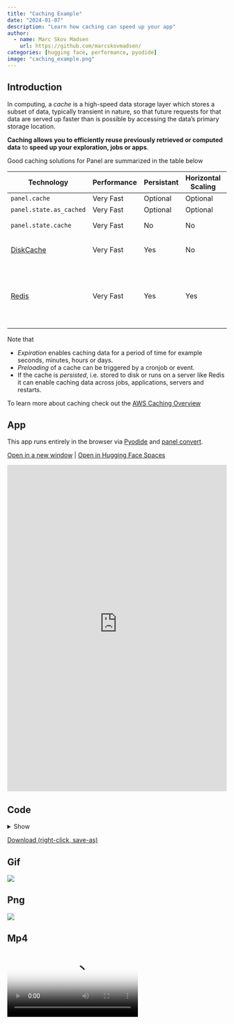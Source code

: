 ```yaml
---
title: "Caching Example"
date: "2024-01-07"
description: "Learn how caching can speed up your app"
author:
  - name: Marc Skov Madsen
    url: https://github.com/marcskovmadsen/  
categories: [hugging face, performance, pyodide]
image: "caching_example.png"
---
```


## Introduction

In computing, a *cache* is a high-speed data storage layer which stores a subset of data,
typically transient in nature, so that future requests for that data are served up faster than
is possible by accessing the data’s primary storage location.

**Caching allows you to efficiently reuse previously retrieved or computed data** to
**speed up your exploration, jobs or apps**.

Good caching solutions for Panel are summarized in the table below

|Technology           |  Performance | Persistant | Horizontal Scaling | Vertical Scaling | Expiration | Preloading | Comments                           |
|---------------------|--------------|------------|--------------------| -----------------|---------------------|------------------------------------|-|
|`panel.cache` | Very Fast | Optional | Optional | Yes | Yes | Yes | Configurable |
|`panel.state.as_cached` | Very Fast | Optional | Optional | Yes | Yes | Yes | Configurable |
|`panel.state.cache` | Very Fast | No | No | Yes | No | Yes | Simple Dict Cache |
|[DiskCache](https://pypi.org/project/diskcache/) | Very Fast | Yes | No | Yes | Yes | Yes |  Simple Persistent Cache |
|[Redis](https://redis.io/) | Very Fast | Yes | Yes | Yes | Yes | Yes | Server solution. Works well with the distributed task queue [Celery](https://docs.celeryproject.org/en/stable/index.html)  |

Note that

- *Expiration* enables caching data for a period of time for example seconds, minutes, hours or
days.
- *Preloading* of a cache can be triggered by a cronjob or event.
- If the cache is *persisted*, i.e. stored to disk or runs on a server like Redis it can enable
caching data across jobs, applications, servers and restarts.

To learn more about caching check out the [AWS Caching Overview](https://aws.amazon.com/caching/)

## App

This app runs entirely in the browser via [Pyodide](https://pyodide.org) and [panel convert](https://panel.holoviz.org/how_to/wasm/convert.html).

<a href="https://awesome-panel-caching-example.static.hf.space" target="_blank">Open in a new window</a> | <a href="https://huggingface.co/spaces/awesome-panel/caching_example" target="_blank">Open in Hugging Face Spaces</a>

<iframe
	src="https://awesome-panel-caching-example.static.hf.space"
	frameborder="0"
	style="width:100%;height:750px"
></iframe>

## Code

<details>
<summary>Show </summary>
```.python
```
</details>

<a href="https://raw.githubusercontent.com/awesome-panel/awesome-panel/main/examples/caching_example.py" download>Download (right-click, save-as)</a>

## Gif

<img src="https://cdn.awesome-panel.org/resources/caching_example/caching_example.gif"></img>

## Png

<img src="https://cdn.awesome-panel.org/resources/caching_example/caching_example.png"></img>

## Mp4

<video poster="https://cdn.awesome-panel.org/resources/caching_example/caching_example.png" controls>
  <source src="https://cdn.awesome-panel.org/resources/caching_example/caching_example.mp4" type="video/mp4">
  Your browser does not support HTML video.
</video>

## Social

Please share on social media. Thanks.

<a href="https://twitter.com/awesome_panel" target="_blank"><i class="bi bi-twitter"></i></a> <a href="https://www.linkedin.com/company/awesome-panel-org" target="_blank"><i class="bi bi-linkedin"></i></a>